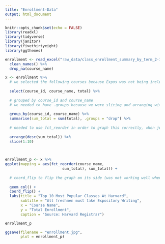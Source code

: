 ```yaml
---
title: "Enrollment-Data"
output: html_document
---
```


```r
knitr::opts_chunk$set(echo = FALSE)
library(readxl)
library(tidyverse)
library(janitor)
library(fivethirtyeight)
library(ggthemes)
```

```r
enrollment <- read_excel("raw_data/class_enrollment_summary_by_term_2-10-2021.xlsx", skip = 3) %>%
  clean_names() %>%
  drop_na(course_name) 
```

```r
x <- enrollment %>%
  # we selected the following courses because Expos was not being included in the count by the Crimson - they had the same course ID but not the same name 
  
  select(course_id, course_name, total) %>%
  
  # grouped by course_id and course_name 
  # we needed to have .groups because we were slicing and arranging within groups - we were only getting the top 10 from each group giving us all of the classes again
  
  group_by(course_id, course_name) %>%
  summarise(sum_total = sum(total), .groups = "drop") %>%
  
  # needed to use fct_reorder in order to graph this correctly, when just using normal ggplot the classes were not arranged in descending order 
  
  arrange(desc(sum_total)) %>%
  slice(1:10)
  
  
```

```r
enrollment_p <- x %>%
ggplot(mapping = aes(fct_reorder(course_name, 
                          sum_total), sum_total)) +
  
  # coord_flip to flip the graph on its side (was not working well when it was vertical)
  
  geom_col() + 
  coord_flip() +
  labs(title = "Top 10 Most Popular Classes At Harvard",
       subtitle = "All freshmen must take Expository Writing",
       x = "Course Name",
       y = "Total Enrollment", 
       caption = "Source: Harvard Registrar") 

enrollment_p
```
```r
ggsave(filename = "enrollment.jpg", 
       plot = enrollment_p)
```




